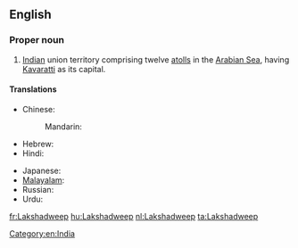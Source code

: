 ==English==
{{wikipedia}}

===Proper noun===
{{en-proper noun}}

# [[Indian]] union territory comprising twelve [[atoll]]s in the [[Arabian Sea]], having [[Kavaratti]] as its capital.

====Translations====
{{trans-top|union territory of India}}
* Chinese:
*: Mandarin: {{t|cmn|拉克沙|tr=Lākèshā|sc=Hani}}
* Hebrew: {{t|he|לקשאדוויפ}}
* Hindi: {{t|hi|लक्षद्वीप|tr=lakṣadvīp|xs=Hindi}}
{{trans-mid}}
* Japanese: {{t|ja|ラクシャディープ|tr=Rakushadīpu}}
* [[Malayalam]]: {{t|ml|ലക്ഷദ്വീപ്|tr=lakṣadvīp|sc=Mlym|xs=Malayalam}}
* Russian: {{t|ru|Лакшадвип|m|tr=Lakšadvip}}
* Urdu: {{t|ur|لکشادیپ|tr=lakṣadvīp|xs=Urdu}}
{{trans-bottom}}

[[Category:en:India]]

[[fr:Lakshadweep]]
[[hu:Lakshadweep]]
[[nl:Lakshadweep]]
[[ta:Lakshadweep]]
